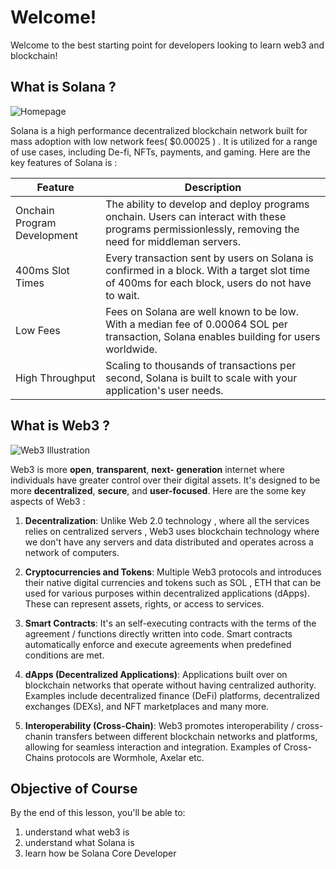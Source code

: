 # Welcome!

Welcome to the best starting point for developers looking to learn web3 and blockchain!

## What is Solana ?

![Homepage](public/images/homepage.jpeg)

Solana is a high performance decentralized blockchain network built for mass adoption with low network fees( $0.00025 ) . It is utilized for a range of use cases, including De-fi, NFTs, payments, and gaming.
Here are the key features of Solana is :

| Feature                     | Description                                                                                                                                           |
| --------------------------- | ----------------------------------------------------------------------------------------------------------------------------------------------------- |
| Onchain Program Development | The ability to develop and deploy programs onchain. Users can interact with these programs permissionlessly, removing the need for middleman servers. |
| 400ms Slot Times            | Every transaction sent by users on Solana is confirmed in a block. With a target slot time of 400ms for each block, users do not have to wait.        |
| Low Fees                    | Fees on Solana are well known to be low. With a median fee of 0.00064 SOL per transaction, Solana enables building for users worldwide.               |
| High Throughput             | Scaling to thousands of transactions per second, Solana is built to scale with your application's user needs.                                         |

## What is Web3 ?

![Web3 Illustration](public/images/web3.jpeg)

Web3 is more **open**, **transparent**, **next- generation** internet where individuals have greater control over their digital assets. It's designed to be more **decentralized**, **secure**, and **user-focused**.
Here are the some key aspects of Web3 :

1. **Decentralization**: Unlike Web 2.0 technology , where all the services relies on centralized servers , Web3 uses blockchain technology where we don't have any servers and data distributed and operates across a network of computers.

2. **Cryptocurrencies and Tokens**: Multiple Web3 protocols and introduces their native digital currencies and tokens such as SOL , ETH that can be used for various purposes within decentralized applications (dApps). These can represent assets, rights, or access to services.

3. **Smart Contracts**: It's an self-executing contracts with the terms of the agreement / functions directly written into code. Smart contracts automatically enforce and execute agreements when predefined conditions are met.

4. **dApps (Decentralized Applications)**: Applications built over on blockchain networks that operate without having centralized authority. Examples include decentralized finance (DeFi) platforms, decentralized exchanges (DEXs), and NFT marketplaces and many more.

5. **Interoperability (Cross-Chain)**: Web3 promotes interoperability / cross-chanin transfers between different blockchain networks and platforms, allowing for seamless interaction and integration. Examples of Cross-Chains protocols are Wormhole, Axelar etc.

## Objective of Course

By the end of this lesson, you'll be able to:

1. understand what web3 is
2. understand what Solana is
3. learn how be Solana Core Developer
